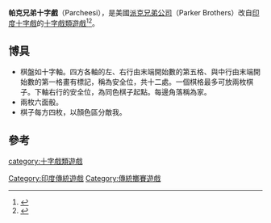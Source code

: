 '''帕克兄弟十字戲'''（Parcheesi），是美國[[派克兄弟公司|派克兄弟公司]]（Parker Brothers）改自[[印度十字戲|印度十字戲]]的[[十字戲類遊戲|十字戲類遊戲]]<ref>{{Cite web |url=http://www.buzzle.com/articles/parcheesi-rules.html |title=Parcheesi Rules |access-date=2013-04-05 |archive-url=https://web.archive.org/web/20111006091614/http://www.buzzle.com/articles/parcheesi-rules.html |archive-date=2011-10-06 |dead-url=yes }}</ref><ref>{{Cite web |url=http://www.ludoteka.com/parcheesi.html |title=Parcheesi - Game rules |access-date=2013-04-05 |archive-date=2020-11-30 |archive-url=https://web.archive.org/web/20201130041023/http://www.ludoteka.com/parcheesi.html |dead-url=no }}</ref>。

==博具==
*棋盤如十字軸。四方各軸的左、右行由末端開始數的第五格、與中行由末端開始數的第一格畫有標記，稱為安全位，共十二處。一個棋格最多可放兩枚棋子。下軸右行的安全位，為同色棋子起點。每邊角落稱為家。
*兩枚六面骰。
*棋子每方四枚，以顏色區分敵我。

==參考==
{{reflist}}

[[category:十字戲類遊戲|category:十字戲類遊戲]]
[[Category:印度傳統遊戲|Category:印度傳統遊戲]]
[[Category:傳統擲賽遊戲|Category:傳統擲賽遊戲]]